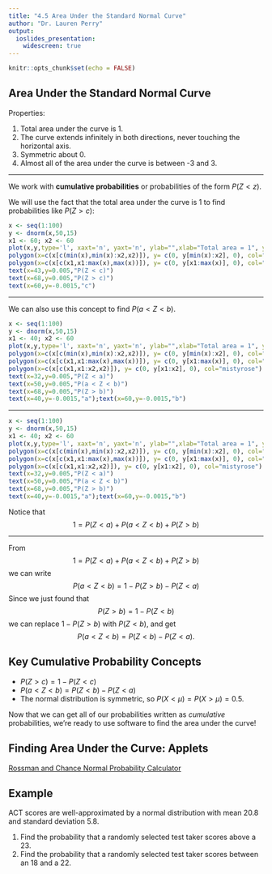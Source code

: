 ---
title: "4.5 Area Under the Standard Normal Curve"
author: "Dr. Lauren Perry"
output:
  ioslides_presentation: 
    widescreen: true
---

```{r setup, include=FALSE}
knitr::opts_chunk$set(echo = FALSE)
```

## Area Under the Standard Normal Curve

Properties:

1. Total area under the curve is 1.
2. The curve extends infinitely in both directions, never touching the horizontal axis.
3. Symmetric about 0.
4. Almost all of the area under the curve is between -3 and 3.

***

We work with **cumulative probabilities** or probabilities of the form $P(Z < z)$. 

We will use the fact that the total area under the curve is 1 to find probabilities like $P(Z > c)$:

```{r}
x <- seq(1:100)
y <- dnorm(x,50,15)
x1 <- 60; x2 <- 60
plot(x,y,type='l', xaxt='n', yaxt='n', ylab="",xlab="Total area = 1", ylim=c(-0.002, max(y)+0.001)) 
polygon(x=c(x[c(min(x),min(x):x2,x2)]), y= c(0, y[min(x):x2], 0), col="lightblue")
polygon(x=c(x[c(x1,x1:max(x),max(x))]), y= c(0, y[x1:max(x)], 0), col="gold")
text(x=43,y=0.005,"P(Z < c)")
text(x=68,y=0.005,"P(Z > c)")
text(x=60,y=-0.0015,"c")
```

***

We can also use this concept to find $P(a < Z < b)$.

```{r}
x <- seq(1:100)
y <- dnorm(x,50,15)
x1 <- 40; x2 <- 60
plot(x,y,type='l', xaxt='n', yaxt='n', ylab="",xlab="Total area = 1", ylim=c(-0.002, max(y)+0.001)) 
polygon(x=c(x[c(min(x),min(x):x2,x2)]), y= c(0, y[min(x):x2], 0), col="lightblue")
polygon(x=c(x[c(x1,x1:max(x),max(x))]), y= c(0, y[x1:max(x)], 0), col="gold")
polygon(x=c(x[c(x1,x1:x2,x2)]), y= c(0, y[x1:x2], 0), col="mistyrose")
text(x=32,y=0.005,"P(Z < a)")
text(x=50,y=0.005,"P(a < Z < b)")
text(x=68,y=0.005,"P(Z > b)")
text(x=40,y=-0.0015,"a");text(x=60,y=-0.0015,"b")
```

***

```{r}
x <- seq(1:100)
y <- dnorm(x,50,15)
x1 <- 40; x2 <- 60
plot(x,y,type='l', xaxt='n', yaxt='n', ylab="",xlab="Total area = 1", ylim=c(-0.002, max(y)+0.001)) 
polygon(x=c(x[c(min(x),min(x):x2,x2)]), y= c(0, y[min(x):x2], 0), col="lightblue")
polygon(x=c(x[c(x1,x1:max(x),max(x))]), y= c(0, y[x1:max(x)], 0), col="gold")
polygon(x=c(x[c(x1,x1:x2,x2)]), y= c(0, y[x1:x2], 0), col="mistyrose")
text(x=32,y=0.005,"P(Z < a)")
text(x=50,y=0.005,"P(a < Z < b)")
text(x=68,y=0.005,"P(Z > b)")
text(x=40,y=-0.0015,"a");text(x=60,y=-0.0015,"b")
```

Notice that $$1 = P(Z < a) + P(a < Z < b) + P(Z > b)$$ 

***

From $$1 = P(Z < a) + P(a < Z < b) + P(Z > b)$$ we can write $$P(a < Z < b) = 1 - P(Z > b) - P(Z < a)$$ Since we just found that $$P(Z > b) = 1 - P(Z < b)$$ we can replace $1 - P(Z > b)$ with $P(Z < b)$, and get $$P(a < Z < b) = P(Z < b) - P(Z < a).$$

## Key Cumulative Probability Concepts

- $P(Z > c) = 1 - P(Z < c)$
- $P(a < Z < b) = P(Z < b) - P(Z < a)$
- The normal distribution is symmetric, so $P(X < \mu) = P(X > \mu) = 0.5$.

Now that we can get all of our probabilities written as *cumulative* probabilities, we're ready to use software to find the area under the curve!

## Finding Area Under the Curve: Applets

<a href="http://www.rossmanchance.com/applets/2021/normcalc/NormCalc.html" target="blank">Rossman and Chance Normal Probability Calculator</a>

## Example

ACT scores are well-approximated by a normal distribution with mean 20.8 and standard deviation 5.8. 

1. Find the probability that a randomly selected test taker scores above a 23.
2. Find the probability that a randomly selected test taker scores between an 18 and a 22.